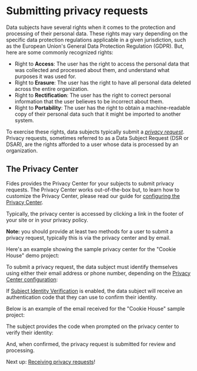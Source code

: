 

# Submitting privacy requests

Data subjects have several rights when it comes to the protection and processing of their personal data. These rights may vary depending on the specific data protection regulations applicable in a given jurisdiction, such as the European Union's General Data Protection Regulation (GDPR). But, here are some commonly recognized rights:

* Right to **Access**: The user has the right to access the personal data that was collected and processed about them, and understand what purposes it was used for.
* Right to **Erasure**: The user has the right to have all personal data deleted across the entire organization. 
* Right to **Rectification**: The user has the right to correct personal information that the user believes to be incorrect about them.
* Right to **Portability**: The user has the right to obtain a machine-readable copy of their personal data such that it might be imported to another system.

To exercise these rights, data subjects typically submit a [_privacy request_](/tutorials/privacy-requests/privacy-requests-glossary#privacy-request).
<Callout emoji="" type="info">Privacy requests, sometimes referred to as a Data Subject Request (DSR or DSAR), are the rights afforded to a user whose data is processed by an organization.</Callout>


## The Privacy Center

Fides provides the Privacy Center for your subjects to submit privacy requests. The Privacy Center works out-of-the-box but, to learn how to customize the Privacy Center, please read our guide for [configuring the Privacy Center](/user-guides/privacy-requests/receive-requests#the-privacy-center).

Typically, the privacy center is accessed by clicking a link in the footer of your site or in your privacy policy.

**Note:** you should provide at least two methods for a user to submit a privacy request, typically this is via the privacy center and by email.

<Screenshot img="/docs/assets/img/privacy-requests/privacy-footer.gif" description="Example of privacy link in footer" />

Here's an example showing the sample privacy center for the "Cookie House" demo project:

<Screenshot img="/docs/assets/img/tutorials/privacy-requests/privacy-requests-privacy-center.gif" description="Standard Privacy Center" />

To submit a privacy request, the data subject must identify themselves using either their email address or phone number, depending on the [Privacy Center configuration](/user-guides/privacy-requests/receive-requests#the-privacy-center):

<Screenshot img="/docs/assets/img/tutorials/privacy-requests/privacy-requests-submit-identity.gif" description="Submitting a Privacy Request" />

If [Subject Identity Verification](/user-guides/privacy-requests/receive-requests#subject-identity-verification) is enabled, the data subject will receive an authentication code that they can use to confirm their identity.

Below is an example of the email received for the "Cookie House" sample project:

<Screenshot img="/docs/assets/img/tutorials/privacy-requests/privacy-requests-identity-verification.gif" description="Submitting a Privacy Request" mw="600"/>

The subject provides the code when prompted on the privacy center to verify their identity:

<Screenshot img="/docs/assets/img/tutorials/privacy-requests/privacy-requests-identy-modal.gif" description="Submitting a Privacy Request" mw="400"/>

And, when confirmed, the privacy request is submitted for review and processing. 

Next up: [Receiving privacy requests](/user-guides/privacy-requests/receive-requests)!
